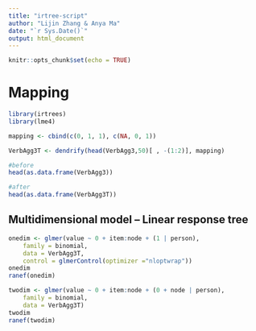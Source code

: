 ```yaml
---
title: "irtree-script"
author: "Lijin Zhang & Anya Ma"
date: "`r Sys.Date()`"
output: html_document
---
```


```r
knitr::opts_chunk$set(echo = TRUE)
```

# Mapping 
```r
library(irtrees)
library(lme4)

mapping <- cbind(c(0, 1, 1), c(NA, 0, 1))

VerbAgg3T <- dendrify(head(VerbAgg3,50)[ , -(1:2)], mapping)

#before
head(as.data.frame(VerbAgg3))

#after
head(as.data.frame(VerbAgg3T))
```
## Multidimensional model – Linear response tree

```r
onedim <- glmer(value ~ 0 + item:node + (1 | person),
	family = binomial, 
	data = VerbAgg3T,
	control = glmerControl(optimizer ="nloptwrap"))
onedim
ranef(onedim)

twodim <- glmer(value ~ 0 + item:node + (0 + node | person),
	family = binomial, 
	data = VerbAgg3T)
twodim
ranef(twodim)

```





